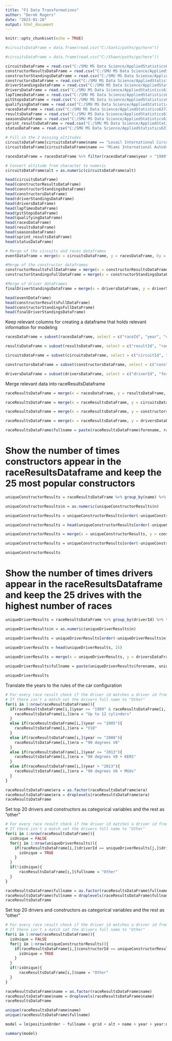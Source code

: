 ```yaml
---
title: "F1 Data Transformations"
author: "Derek Rogers"
date: "2023-01-28"
output: html_document
---
```


```r
knitr::opts_chunk$set(echo = TRUE)
```

```r
#circuitsDataFrame = data.frame(read.csv("C:/Santi/paths/go/here"))

#circuitsDataFrame = data.frame(read.csv("C:/Shawn/paths/go/here"))

circuitsDataFrame = read.csv("C:/SMU MS Data Science/AppliedStatistics6372/Project1/F1ParametricModeling/Data/circuits.csv")
constructorResultsDataFrame = read.csv("C:/SMU MS Data Science/AppliedStatistics6372/Project1/F1ParametricModeling/Data/constructor_results.csv")
constructorStandingsDataFrame = read.csv("C:/SMU MS Data Science/AppliedStatistics6372/Project1/F1ParametricModeling/Data/constructor_standings.csv")
constructorsDataFrame = read.csv("C:/SMU MS Data Science/AppliedStatistics6372/Project1/F1ParametricModeling/Data/constructors.csv")
driverStandingsDataFrame = read.csv("C:/SMU MS Data Science/AppliedStatistics6372/Project1/F1ParametricModeling/Data/driver_standings.csv")
driversDataFrame = read.csv("C:/SMU MS Data Science/AppliedStatistics6372/Project1/F1ParametricModeling/Data/drivers.csv")
lapTimesDataFrame = read.csv("C:/SMU MS Data Science/AppliedStatistics6372/Project1/F1ParametricModeling/Data/lap_times.csv")
pitStopsDataFrame = read.csv("C:/SMU MS Data Science/AppliedStatistics6372/Project1/F1ParametricModeling/Data/pit_stops.csv")
qualifyingDataFrame = read.csv("C:/SMU MS Data Science/AppliedStatistics6372/Project1/F1ParametricModeling/Data/qualifying.csv")
racesDataFrame = read.csv("C:/SMU MS Data Science/AppliedStatistics6372/Project1/F1ParametricModeling/Data/races.csv")
resultsDataFrame = read.csv("C:/SMU MS Data Science/AppliedStatistics6372/Project1/F1ParametricModeling/Data/results.csv")
seasonsDataFrame = read.csv("C:/SMU MS Data Science/AppliedStatistics6372/Project1/F1ParametricModeling/Data/seasons.csv")
sprint_resultsDataFrame = read.csv("C:/SMU MS Data Science/AppliedStatistics6372/Project1/F1ParametricModeling/Data/sprint_results.csv")
statusDataFrame = read.csv("C:/SMU MS Data Science/AppliedStatistics6372/Project1/F1ParametricModeling/Data/status.csv")

# Fill in the 2 missing altitudes
circuitsDataFrame[circuitsDataFrame$name == "Losail International Circuit",]$alt = 14
circuitsDataFrame[circuitsDataFrame$name == "Miami International Autodrome",]$alt = 1

racesDataFrame = racesDataFrame %>% filter(racesDataFrame$year > "1989")

# Convert altitude from character to numeric
circuitsDataFrame$alt = as.numeric(circuitsDataFrame$alt)
```

```r
head(circuitsDataFrame)
head(constructorResultsDataFrame)
head(constructorStandingsDataFrame)
head(constructorsDataFrame)
head(driverStandingsDataFrame)
head(driversDataFrame)
head(lapTimesDataFrame)
head(pitStopsDataFrame)
head(qualifyingDataFrame)
head(racesDataFrame)
head(resultsDataFrame)
head(seasonsDataFrame)
head(sprint_resultsDataFrame)
head(statusDataFrame)
```

```r
# Merge of the circuits and races dataframes
eventDataframe = merge(x = circuitsDataFrame, y = racesDataFrame, by = "circuitId")

#Merge of the constructor dataframes
constructorResultsFullDataFrame = merge(x = constructorResultsDataFrame, y = constructorsDataFrame, by = "constructorId")
constructorStandingsFullDataFrame = merge(x = constructorStandingsDataFrame, y = constructorsDataFrame, by = "constructorId")

#Merge of driver dataFrames
finalDriverStandingsDataframe = merge(x = driversDataFrame, y = driverStandingsDataFrame, by = "driverId")

head(eventDataframe)
head(constructorResultsFullDataFrame)
head(constructorStandingsFullDataFrame)
head(finalDriverStandingsDataframe)
```

Keep relevant columns for creating a dataframe that holds relevant information for modeling
```r
racesDataFrame = subset(racesDataFrame, select = c("raceId", "year", "circuitId", "name"))

resultsDataFrame = subset(resultsDataFrame, select = c("resultId", "raceId", "driverId", "constructorId", "grid", "positionOrder"))

circuitsDataFrame = subset(circuitsDataFrame, select = c("circuitId", "name", "alt"))

constructorsDataFrame = subset(constructorsDataFrame, select = c("constructorId", "name"))

driversDataFrame = subset(driversDataFrame, select = c("driverId", "forename", "surname"))
```

Merge relevant data into raceResultsDataframe
```r
raceResultsDataFrame = merge(x = racesDataFrame, y = resultsDataFrame, by = "raceId")

raceResultsDataFrame = merge(x = raceResultsDataFrame, y = circuitsDataFrame, by = "circuitId")

raceResultsDataFrame = merge(x = raceResultsDataFrame, y = constructorsDataFrame, by = "constructorId")

raceResultsDataFrame = merge(x = raceResultsDataFrame, y = driversDataFrame, by = "driverId")

raceResultsDataFrame$fullname = paste(raceResultsDataFrame$forename, raceResultsDataFrame$surname, sep = " ")
```

# Show the number of times constructors appear in the raceResultsDataframe and keep the 25 most popular constructors
```r
uniqueConstructorResults = raceResultsDataFrame %>% group_by(name) %>% tally()

uniqueConstructorResults$n = as.numeric(uniqueConstructorResults$n)

uniqueConstructorResults = uniqueConstructorResults[order(-uniqueConstructorResults$n),]

uniqueConstructorResults = head(uniqueConstructorResults[order(-uniqueConstructorResults$n),], 25)

uniqueConstructorResults = merge(x = uniqueConstructorResults, y = constructorsDataFrame, by = "name")

uniqueConstructorResults = uniqueConstructorResults[order(-uniqueConstructorResults$n),]

uniqueConstructorResults
```

# Show the number of times drivers appear in the raceResultsDataframe and keep the 25 drives with the highest number of races
```r
uniqueDriverResults = raceResultsDataFrame %>% group_by(driverId) %>% tally()

uniqueDriverResults$n = as.numeric(uniqueDriverResults$n)

uniqueDriverResults = uniqueDriverResults[order(-uniqueDriverResults$n),]

uniqueDriverResults = head(uniqueDriverResults, 25)

uniqueDriverResults = merge(x = uniqueDriverResults, y = driversDataFrame, by = "driverId")
  
uniqueDriverResults$fullname = paste(uniqueDriverResults$forename, uniqueDriverResults$surname, sep = " ")

uniqueDriverResults
```

Translate the years to the rules of the car configuration
```r
# For every race result check if the driver id matches a driver id from uniqueDriverResults
# If there isn't a match set the drivers full name to "Other"
for(i in 1:nrow(raceResultsDataFrame)){
  if(raceResultsDataFrame[i,]$year >= "1989" & raceResultsDataFrame[i,]$year <= "1999"){
    raceResultsDataFrame[i,]$era = "Up to 12 cylinders"
  }
  else if(raceResultsDataFrame[i,]$year <= "2005"){
    raceResultsDataFrame[i,]$era = "V10"
  }
  else if(raceResultsDataFrame[i,]$year <= "2008"){
    raceResultsDataFrame[i,]$era = "90 degrees V8"
  }
  else if(raceResultsDataFrame[i,]$year <= "2013"){
    raceResultsDataFrame[i,]$era = "90 degrees V8 + KERS"
  }
  else if(raceResultsDataFrame[i,]$year > "2013"){
    raceResultsDataFrame[i,]$era = "90 degrees V6 + MGUs"
  }
}

raceResultsDataFrame$era = as.factor(raceResultsDataFrame$era)
raceResultsDataFrame$era = droplevels(raceResultsDataFrame$era)
raceResultsDataFrame
```

Set top 20 drivers and constructors as categorical variables and the rest as "other"
```r
# For every race result check if the driver id matches a driver id from uniqueDriverResults
# If there isn't a match set the drivers full name to "Other"
for(i in 1:nrow(raceResultsDataFrame)){
  isUnique = FALSE
  for(j in 1:nrow(uniqueDriverResults)){
    if(raceResultsDataFrame[i,]$driverId == uniqueDriverResults[j,]$driverId){
      isUnique = TRUE
    }
  }
  if(!isUnique){
      raceResultsDataFrame[i,]$fullname = "Other"
  }
}

raceResultsDataFrame$fullname = as.factor(raceResultsDataFrame$fullname)
raceResultsDataFrame$fullname = droplevels(raceResultsDataFrame$fullname)
raceResultsDataFrame
```

Set top 20 drivers and constructors as categorical variables and the rest as "other"
```r
# For every race result check if the driver id matches a driver id from uniqueDriverResults
# If there isn't a match set the drivers full name to "Other"
for(i in 1:nrow(raceResultsDataFrame)){
  isUnique = FALSE
  for(j in 1:nrow(uniqueConstructorResults)){
    if(raceResultsDataFrame[i,]$constructorId == uniqueConstructorResults[j,]$constructorId){
      isUnique = TRUE
    }
  }
  if(!isUnique){
      raceResultsDataFrame[i,]$name = "Other"
  }
}

raceResultsDataFrame$name = as.factor(raceResultsDataFrame$name)
raceResultsDataFrame$name = droplevels(raceResultsDataFrame$name)
raceResultsDataFrame
```
```r
unique(raceResultsDataFrame$name)
unique(raceResultsDataFrame$fullname)
```

```r
model = lm(positionOrder ~ fullname + grid + alt + name + year + year:name + year:fullname + alt:name, data = raceResultsDataFrame)

summary(model)
```

